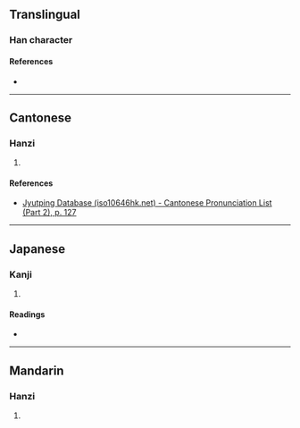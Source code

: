 {{character info/new}}
==Translingual==

===Han character===
{{Han char|rn=75|rad=木|as=06|sn=10|four=47982|canj=DIMO|ids=⿰[[木]][[次]]}}

====References====
* {{Han ref|kx=0523.080|dkj=14717|dj=0911.040|hdz=21206.020|uh=6828|ud=26664|bh=D1EF|bd=53743}}

----

==Cantonese==

===Hanzi===
{{yue-hanzi|jyut=[[ci3]]|y=chi3}}

# {{defn|lang=yue|sort=木06}}

====References====
* [http://www.iso10646hk.net/jp/document/download.jsp Jyutping Database (iso10646hk.net) - Cantonese Pronunciation List (Part 2), p. 127]

----

==Japanese==

===Kanji===
{{ja-kanji|grade=|rs=木06}}

# {{defn|lang=ja|sort=木06}}

====Readings====
* {{ja-readings|on=[[せつ]] (setsu), [[せち]] (sechi), [[し]] (shi)|kun=[[たる]] (taru), [[はり]] (hari)}}

----

==Mandarin==

===Hanzi===
{{cmn-hanzi|pin=[[cì]] ([[ci4]])|wg=tz'u<sup>4</sup>}}

# {{defn|lang=cmn|sort=木06}}